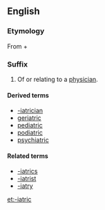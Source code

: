 ==English==

===Etymology===
From {{etyl|grc|en}} {{term|ιατρός||doctor|tr=iatros|lang=grc}} + {{etyl|la|en}} {{term|-ic|lang=la}}

===Suffix===
{{en-suffix}}

# Of or relating to a [[physician]].

====Derived terms====
* [[-iatrician]]
* [[geriatric]]
* [[pediatric]]
* [[podiatric]]
* [[psychiatric]]

====Related terms====
* [[-iatrics]]
* [[-iatrist]]
* [[-iatry]]

[[et:-iatric]]